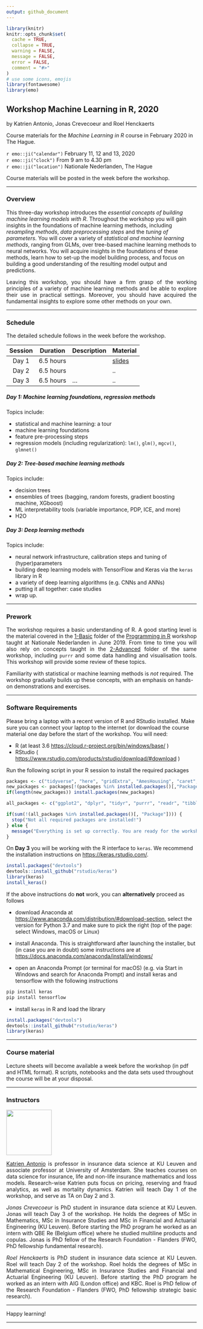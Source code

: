 ```yaml
---
output: github_document
---
```


```r
library(knitr)
knitr::opts_chunk$set(
  cache = TRUE,
  collapse = TRUE,
  warning = FALSE,
  message = FALSE,
  error = FALSE,
  comment = "#>"
)
# use some icons, emojis
library(fontawesome)
library(emo)
```

## Workshop Machine Learning in R, 2020

by Katrien Antonio, Jonas Crevecoeur and Roel Henckaerts

Course materials for the *Machine Learning in R* course in February 2020 in The Hague.

`r emo::ji("calendar")` February 11, 12 and 13, 2020
<br>
`r emo::ji("clock")` From 9 am to 4.30 pm
<br>
`r emo::ji("location")` Nationale Nederlanden, The Hague

Course materials will be posted in the week before the workshop. 

<hr style="height:0.5px;">

### Overview

<p text-align="justify"> This three-day workshop introduces the *essential concepts of building machine learning models with R*. Throughout the workshop you will gain insights in the foundations of machine learning methods, including *resampling methods*, *data preprocessing steps* and the *tuning of parameters*. You will cover a variety of *statistical and machine learning methods*, ranging from GLMs, over tree-based machine learning methods to neural networks. You will acquire insights in the foundations of these methods, learn how to set-up the model building process, and focus on building a good understanding of the resulting model output and predictions.</p> 

<p align="justify">Leaving this workshop, you should have a firm grasp of the working principles of a variety of machine learning methods and be able to explore their use in practical settings. Moreover, you should have acquired the fundamental insights to explore some other methods on your own.</p> 

<hr style="height:1px;">

### Schedule

The detailed schedule follows in the week before the workshop.

| Session | Duration      | Description | Material |
|:-------:|-----------|-------------|------|
| Day 1   | 6.5 hours |     | [slides](https://www.google.com)|
| Day 2   | 6.5 hours |  | .. |
| Day 3   | 6.5 hours | ...         | .. |

##### Day 1: Machine learning foundations, regression methods

Topics include: 

- statistical and machine learning: a tour
- machine learning foundations 
- feature pre-processing steps
- regression models (including regularization): `lm()`, `glm()`, `mgcv()`, `glmnet()`

##### Day 2: Tree-based machine learning methods

Topics include: 

- decision trees
- ensembles of trees (bagging, random forests, gradient boosting machine, XGboost)
- ML interpretability tools (variable importance, PDP, ICE, and more)
- H2O

##### Day 3: Deep learning methods

Topics include: 

- neural network infrastructure, calibration steps and tuning of (hyper)parameters
- building deep learning models with TensorFlow and Keras via the `keras` library in R
- a variety of deep learning algorithms (e.g. CNNs and ANNs)
- putting it all together: case studies
- wrap up.

<hr style="height:1px;">

### Prework

<p align="justify">The workshop requires a basic understanding of R. A good starting level is the material covered in the [1-Basic](https://github.com/katrienantonio/workshop-R/tree/master/1%20-%20Basic%20R) folder of the [Programming in R](https://github.com/katrienantonio/workshop-R) workshop taught at Nationale Nederlanden in June 2019. From time to time you will also rely on concepts taught in the [2-Advanced](https://github.com/katrienantonio/workshop-R/tree/master/2%20-%20Advanced%20R) folder of the same workshop, including `purrr` and some data handling and visualisation tools. This workshop will provide some review of these topics.</p>

Familiarity with statistical or machine learning methods is *not* required. The workshop gradually builds up these concepts, with an emphasis on hands-on demonstrations and exercises.

<hr style="height:1px;">

### Software Requirements

Please bring a laptop with a recent version of R and RStudio installed. Make sure you can connect your laptop to the internet (or download the course material one day before the start of the workshop. You will need:

- R (at least 3.6 <https://cloud.r-project.org/bin/windows/base/> )
- RStudio ( <https://www.rstudio.com/products/rstudio/download/#download> )

Run the following script in your R session to install the required packages

```r
packages <- c("tidyverse", "here", "gridExtra", "AmesHousing", "caret", "rsample", "broom", "recipes", "mgcv", "glmnet", "evtree", "classInt", "rgdal", "RColorBrewer", "ggmap", "grid", "gridExtra", "rpart")
new_packages <- packages[!(packages %in% installed.packages()[,"Package"])]
if(length(new_packages)) install.packages(new_packages)

all_packages <- c("ggplot2", "dplyr", "tidyr", "purrr", "readr", "tibble", "lubridate", "here", "gridExtra", "AmesHousing", "caret", "rsample", "broom", "recipes", "mgcv", "glmnet", "evtree", "classInt", "rgdal", "RColorBrewer", "ggmap", "grid", "gridExtra", "rpart")

if(sum(!(all_packages %in% installed.packages()[, "Package"]))) {
  stop("Not all required packages are installed!")
} else {
  message("Everything is set up correctly. You are ready for the workshop!")
}
```

On **Day 3** you will be working with the R interface to `keras`. We recommend the installation instructions on <https://keras.rstudio.com/>. 

```r
install.packages("devtools")
devtools::install_github("rstudio/keras")
library(keras)
install_keras()
```

If the above instructions do **not** work, you can **alternatively** proceed as follows

* download Anaconda at <https://www.anaconda.com/distribution/#download-section>, select the version for Python 3.7 and make sure to pick the right (top of the page: select Windows, macOS or Linux)

* install Anaconda. This is straightforward after launching the installer, but (in case you are in doubt) some instructions are at <https://docs.anaconda.com/anaconda/install/windows/>

* open an Anaconda Prompt (or terminal for macOS) (e.g. via Start in Windows and search for Anaconda Prompt) and install keras and tensorflow with the following instructions

```python
pip install keras 
pip install tensorflow
```

* install `keras` in R and load the library
```r
install.packages("devtools")
devtools::install_github("rstudio/keras")
library(keras)
```

<hr style="height:1px;">

### Course material

Lecture sheets will become available a week before the workshop (in pdf and HTML format). R scripts, notebooks and the data sets used throughout the course will be at your disposal.

<hr style="height:1px;">

### Instructors

<img src="img/Katrien.jpg" width="120"/> 

<p align="justify">[Katrien Antonio](https://katrienantonio.github.io/) is professor in insurance data science at KU Leuven and associate professor at University of Amsterdam. She teaches courses on data science for insurance, life and non-life insurance mathematics and loss models. Research-wise Katrien puts focus on pricing, reserving and fraud analytics, as well as mortality dynamics. Katrien will teach Day 1 of the workshop, and serve as TA on Day 2 and 3.</p>

<p align="justify">*Jonas Crevecoeur* is PhD student in insurance data science at KU Leuven. Jonas will teach Day 3 of the workshop. He holds the degrees of MSc in Mathematics, MSc in Insurance Studies and MSc in Financial and Actuarial Engineering (KU Leuven). Before starting the PhD program he worked as an intern with QBE Re (Belgium office) where he studied multiline products and copulas. Jonas is PhD fellow of the Research Foundation - Flanders (FWO, PhD fellowship fundamental research).</p> 

<p align="justify">*Roel Henckaerts* is PhD student in insurance data science at KU Leuven. Roel will teach Day 2 of the workshop. Roel holds the degrees of MSc in Mathematical Engineering, MSc in Insurance Studies and Financial and Actuarial Engineering (KU Leuven). Before starting the PhD program he worked as an intern with AIG (London office) and KBC. Roel is PhD fellow of the Research Foundation - Flanders (FWO, PhD fellowship strategic basic research).</p>

<hr style="height:1px;">

Happy learning!

***